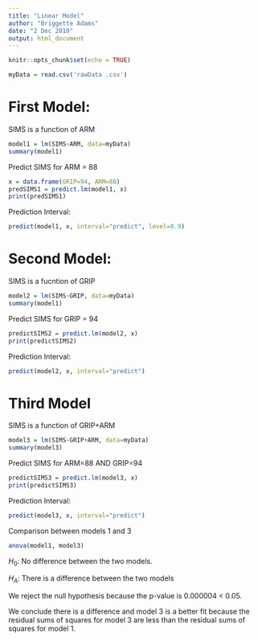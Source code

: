 ---
title: "Linear Model"
author: "Briggette Adams"
date: "2 Dec 2019"
output: html_document
---

```{r setup, include=FALSE}
knitr::opts_chunk$set(echo = TRUE)
```


```{r}
myData = read.csv('rawData .csv')
```


# First Model:
SIMS is a function of ARM

```{r}
model1 = lm(SIMS~ARM, data=myData)
summary(model1)
```

Predict SIMS for ARM = 88

```{r}
x = data.frame(GRIP=94, ARM=88)
predSIMS1 = predict.lm(model1, x)
print(predSIMS1)
```

Prediction Interval:

```{r}
predict(model1, x, interval="predict", level=0.9)
```


# Second Model:
SIMS is a fucntion of GRIP 

```{r}
model2 = lm(SIMS~GRIP, data=myData)
summary(model1)
```

Predict SIMS for GRIP = 94 

```{r}
predictSIMS2 = predict.lm(model2, x)
print(predictSIMS2)
```


Prediction Interval:

```{r}
predict(model2, x, interval="predict")
```


# Third Model 
SIMS is a function of GRIP+ARM

```{r}
model3 = lm(SIMS~GRIP+ARM, data=myData)
summary(model3)
```

Predict SIMS for ARM=88 AND GRIP=94

```{r}
predictSIMS3 = predict.lm(model3, x)
print(predictSIMS3)
```

Prediction Interval:

```{r}
predict(model3, x, interval="predict")
```

Comparison between models 1 and 3

```{r}
anova(model1, model3)
```


$H_0$: No difference between the two models.  


$H_A$: There is a difference between the two models

We reject the null hypothesis because the p-value is 0.000004 < 0.05.

We conclude there is a difference and model 3 is a better fit because the residual sums of squares for model 3 are less than the residual sums of squares for model 1. 


